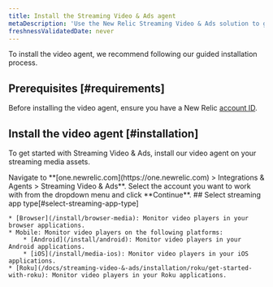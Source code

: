 ```yaml
---
title: Install the Streaming Video & Ads agent
metaDescription: 'Use the New Relic Streaming Video & Ads solution to gain deep visibility and actionable insights into real user experiences.'
freshnessValidatedDate: never
---
```


To install the video agent, we recommend following our guided installation process.

## Prerequisites [#requirements]

Before installing the video agent, ensure you have a New Relic [account ID](/docs/accounts/accounts-billing/account-setup/account-id).

## Install the video agent [#installation]

To get started with Streaming Video & Ads, install our video agent on your streaming media assets.

<Steps>

<Step>
    Navigate to <DNT>**[one.newrelic.com](https://one.newrelic.com) > Integrations & Agents > Streaming Video & Ads**</DNT>.
</Step>

<Step>
    Select the account you want to work with from the dropdown menu and click **Continue**.
</Step>

<Step>
    ## Select streaming app type[#select-streaming-app-type]
    
    * [Browser](/install/browser-media): Monitor video players in your browser applications.
    * Mobile: Monitor video players on the following platforms:
        * [Android](/install/android): Monitor video players in your Android applications.
        * [iOS](/install/media-ios): Monitor video players in your iOS applications.
    * [Roku](/docs/streaming-video-&-ads/installation/roku/get-started-with-roku): Monitor video players in your Roku applications.
</Step>

</Steps>

